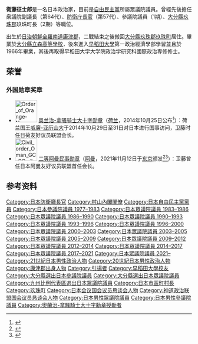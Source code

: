 {{expand|time=2016-09-27T11:13:34+00:00}}
{{Infobox Officeholder
|name = 衛藤 征士郎
|original_name = 
|native_name_lang = 
|image = Seishirō Etō.jpg
|imagesize = 250px
|caption=衛藤征士郎在[[五角大樓|五角大樓]]開會
|office = {{JPN}}第64任[[眾議院_(日本)|眾議院]]副議長
|term_start = 2009年9月16日
|term_end = 2012年11月16日
|primeminister = 
|1blankname    = {{nowrap|[[眾議院議長_(日本)|議長]]}}
|1namedata     = [[横路孝弘|横路孝弘]]
|predecessor =横路孝弘
|successor = [[赤松廣隆|赤松廣隆]]
|office2 = {{JPN}}第57任[[防衛廳長官|防衛廳長官]]
|term_start2 = 1995年8月8日
|term_end2 = 1996年1月11日
|primeminister2 = [[村山富市|村山富市]]
|predecessor2 = [[玉澤德一郎|玉澤德一郎]]
|successor2 = {{link-ja|臼井日出男|臼井日出男}}
| office3       = {{JPN}}[[眾議院_(日本)|眾議院]]議員
| term_start3    = 1983年12月19日
| term_end3     = 
|predecessor3   = [[重野安正|重野安正]]
|successor3     = 
|constituency3 = {{Plainlist|
* {{link-ja|大分縣第1區 (中選舉區)|大分県第1区 (中選挙区)|大分縣第1區}}（1983-1996）
* [[大分縣第2區|大分縣第2區]]（1996-2009）
* [[比例九州區|比例九州區]]（2009-2012）
* [[大分縣第2區|大分縣第2區]]（2012年至今）}}
| office4       = {{JPN}}[[參議院_(日本)|參議院]]議員
| term_start4    = 1977年7月11日
| term_end4     = 1983年7月9日
|predecessor4   = 
|successor4     = 
|constituency4 = [[大分縣選舉區|大分縣選舉區]]
|office5       = [[File:Flag_of_Kusu_Oita.JPG|25px]] 第5、6任大分縣[[玖珠町|玖珠町]]町長
|term_start5   = 1971年4月30日
|term_end5     = 1977年6月11日
|predecessor5  = 吉岡光太夫
|successor5   = 梅野万龜太
|birth_date = {{birth date and age|1941|4|29}}
|birth_place = {{EOJ}}[[朝鮮日治時期|朝鮮]][[全羅南道|全羅南道]][[康津郡|康津郡]]<br/>（現{{ROK}}[[全羅南道|全羅南道]][[康津郡|康津郡]]）
|native_place = 
|nationality = {{JPN}}
|parents = 
|relatives = 
|spouse = 
|party = （[[無黨籍|無黨籍]]→）<br />（[[自由民主党_(日本)|自由民主党]]→）<br />（無黨籍→）<br />[[自由民主党_(日本)|自由民主党]]
|alma_mater = [[早稻田大學|早稻田大學]]第一政治經濟學部<br/>早稻田大學大学院政治学研究科
|website = [http://www.seishiro.jp 衛藤征士郎 OFFICIAL WEBSITE]
}}
'''衛藤征士郎'''{{BD|1941年|4月29日||}}是一名日本政治家，目前是[[自由民主黨_(日本)|自由民主黨]]所屬眾議院議員。曾經先後擔任衆議院副議長（第64代）、[[防衛大臣|防衛庁長官]]（第57代）、參議院議員（1期）、[[大分縣|大分縣]][[玖珠郡|玖珠郡]]玖珠町長（2期）等職位。

出生於[[日治朝鮮|日治朝鮮]][[全羅南道|全羅南道]][[康津郡|康津郡]]，二戰結束之後搬回[[大分縣|大分縣]][[玖珠郡|玖珠郡]][[玖珠町|玖珠町]]居住。畢業於[[大分縣立森高等學校|大分縣立森高等學校]]，後來進入[[早稻田大學|早稻田大學]]第一政治經濟學部學習並且於1966年畢業，其後再取得早稻田大学大学院政治学研究科國際政治専修修士。


==荣誉==
===外国勋章奖章===
* [[File:Order_of_Orange-Nassau_ribbon_-_Knight_Grand_Cross.svg|60px]] [[奥兰治-拿骚勋章|奥兰治-拿骚骑士大十字勋章]]（[[荷兰|荷兰]]，2014年10月25日公布<ref>{{nl}}{{cite web |title=Decoraties Staatsbezoeken Japan en Republiek Korea |url=https://www.koninklijkhuis.nl/actueel/nieuws/2014/10/25/decoraties-staatsbezoeken-japan-en-republiek-korea |publisher=Het Koninklijk Huis |date=2014-10-25 |accessdate=2021-12-30 |archive-date=2022-01-06 |archive-url=https://web.archive.org/web/20220106050614/https://www.koninklijkhuis.nl/actueel/nieuws/2014/10/25/decoraties-staatsbezoeken-japan-en-republiek-korea |dead-url=no }}</ref>）：荷兰国王[[威廉-亚历山大_(荷兰)|威廉-亚历山大]]于2014年10月29日至31日对日本进行国事访问，卫藤时任日荷友好议员联盟会长。
* [[File:Civil_order_Oman_GC_GO_ribbon.svg|60px]] [[阿曼勋章|二等阿曼民事勋章]]（[[阿曼|阿曼]]，2021年11月12日于[[东京|东京]]颁发<ref>{{cite web |title=His Majesty confers Oman Civil Order to Seishiro Eto |url=https://fm.gov.om/his-majesty-confers-oman-civil-order-to-eto-seishiro/ |publisher=[[阿曼外交部|Foreign Ministry of Oman]] |date=2021-11-12 |accessdate=2022-01-12 |archive-date=2022-01-12 |archive-url=https://web.archive.org/web/20220112025434/https://fm.gov.om/his-majesty-confers-oman-civil-order-to-eto-seishiro/ |dead-url=no }}</ref><ref>{{ja}}{{cite web |url=https://twitter.com/etoseishiro/status/1459489662117031938 |title=衛藤征士郎ツイッター |publisher=衛藤征士郎ツイッター |date=2021-11-13 |accessdate=2022-01-12 |archive-date=2022-01-12 |archive-url=https://web.archive.org/web/20220112045405/https://twitter.com/etoseishiro/status/1459489662117031938 |dead-url=no }}</ref>）：卫藤曾任日本阿曼友好议员联盟首任会长。

==参考资料==
{{reflist}}

{{防衛大臣}}
{{村山內閣}}
{{DEFAULTSORT:Eto, Seishiro}}
[[Category:日本防衛廳長官|Category:日本防衛廳長官]]
[[Category:村山內閣閣僚|Category:村山內閣閣僚]]
[[Category:日本自由民主黨黨員|Category:日本自由民主黨黨員]]
[[Category:日本參議院議員_1977–1983|Category:日本參議院議員 1977–1983]]
[[Category:日本眾議院議員_1983–1986|Category:日本眾議院議員 1983–1986]]
[[Category:日本眾議院議員_1986–1990|Category:日本眾議院議員 1986–1990]]
[[Category:日本眾議院議員_1990–1993|Category:日本眾議院議員 1990–1993]]
[[Category:日本眾議院議員_1993–1996|Category:日本眾議院議員 1993–1996]]
[[Category:日本眾議院議員_1996–2000|Category:日本眾議院議員 1996–2000]]
[[Category:日本眾議院議員_2000–2003|Category:日本眾議院議員 2000–2003]]
[[Category:日本眾議院議員_2003–2005|Category:日本眾議院議員 2003–2005]]
[[Category:日本眾議院議員_2005–2009|Category:日本眾議院議員 2005–2009]]
[[Category:日本眾議院議員_2009–2012|Category:日本眾議院議員 2009–2012]]
[[Category:日本眾議院議員_2012–2014|Category:日本眾議院議員 2012–2014]]
[[Category:日本眾議院議員_2014–2017|Category:日本眾議院議員 2014–2017]]
[[Category:日本眾議院議員_2017–2021|Category:日本眾議院議員 2017–2021]]
[[Category:日本眾議院議員_2021–|Category:日本眾議院議員 2021–]]
[[Category:21世紀日本男性政治人物|Category:21世紀日本男性政治人物]]
[[Category:20世紀日本男性政治人物|Category:20世紀日本男性政治人物]]
[[Category:康津郡出身人物|Category:康津郡出身人物]]
[[Category:引揚者|Category:引揚者]]
[[Category:早稻田大學校友|Category:早稻田大學校友]]
[[Category:大分縣選出日本參議院議員|Category:大分縣選出日本參議院議員]]
[[Category:大分縣選出日本眾議院議員|Category:大分縣選出日本眾議院議員]]
[[Category:九州比例代表區選出日本眾議院議員|Category:九州比例代表區選出日本眾議院議員]]
[[Category:日本市區町村長|Category:日本市區町村長]]
[[Category:玖珠町|Category:玖珠町]]
[[Category:日本会议国会议员恳谈会人物|Category:日本会议国会议员恳谈会人物]]
[[Category:神道政治联盟国会议员恳谈会人物|Category:神道政治联盟国会议员恳谈会人物]]
[[Category:日本男性眾議院議員|Category:日本男性眾議院議員]]
[[Category:日本男性參議院議員|Category:日本男性參議院議員]]
[[Category:奧蘭治-拿騷騎士大十字勳章授勛者|Category:奧蘭治-拿騷騎士大十字勳章授勛者]]